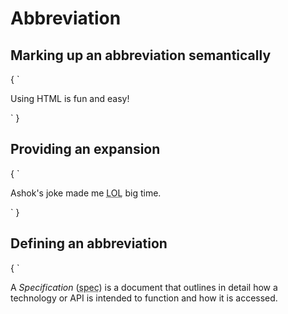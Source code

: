 
<Meta title="Inline Text Semantics/Abbreviation (&lt;abbr&gt;)" />

# Abbreviation

## Marking up an abbreviation semantically

<Preview>
  <Story name="Marking up an abbreviation semantically" height="200px">
    {
      `
      <p>Using <abbr>HTML</abbr> is fun and easy!</p>
      `
    }
  </Story>
</Preview>

## Providing an expansion

<Preview>
  <Story name="Providing an expansion" height="200px">
    {
      `
      <p>Ashok's joke made me <abbr title="Laugh Out Loud">LOL</abbr> big time.</p>
      `
    }
  </Story>
</Preview>

## Defining an abbreviation

<Preview>
  <Story name="Defining an abbreviation" height="200px">
    {
      `
      <p>A <dfn id="spec">Specification</dfn> (<abbr title="Specification">spec</abbr>) is a
      document that outlines in detail how a technology or API is intended to function and how it
      is accessed.</p
      `
    }
  </Story>
</Preview>
